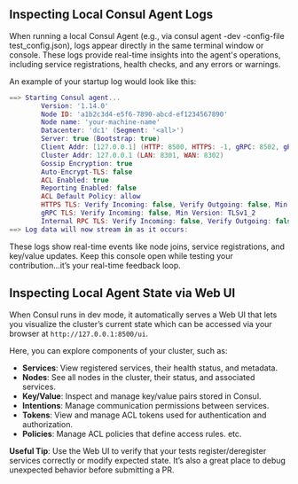 ## **Inspecting Local Consul Agent Logs**
When running a local Consul Agent (e.g., via consul agent -dev -config-file test_config.json), logs appear directly in the same terminal window or console.
These logs provide real-time insights into the agent's operations, including service registrations, health checks, and any errors or warnings.

An example of your startup log would look like this:
```lua
==> Starting Consul agent...
        Version: '1.14.0'
        Node ID: 'a1b2c3d4-e5f6-7890-abcd-ef1234567890'
        Node name: 'your-machine-name'
        Datacenter: 'dc1' (Segment: '<all>')
        Server: true (Bootstrap: true)
        Client Addr: [127.0.0.1] (HTTP: 8500, HTTPS: -1, gRPC: 8502, gRPC-TLS: 8503, DNS: 8600)
        Cluster Addr: 127.0.0.1 (LAN: 8301, WAN: 8302)
        Gossip Encryption: true
        Auto-Encrypt-TLS: false
        ACL Enabled: true
        Reporting Enabled: false
        ACL Default Policy: allow
        HTTPS TLS: Verify Incoming: false, Verify Outgoing: false, Min Version: TLSv1_2
        gRPC TLS: Verify Incoming: false, Min Version: TLSv1_2
        Internal RPC TLS: Verify Incoming: false, Verify Outgoing: false (Verify Hostname: false), Min Version: TLSv1_2
==> Log data will now stream in as it occurs:
```
These logs show real-time events like node joins, service registrations, and key/value updates.
Keep this console open while testing your contribution...it’s your real-time feedback loop.


## **Inspecting Local Agent State via Web UI**
When Consul runs in dev mode, it automatically serves a Web UI that lets you visualize the cluster’s current state which can be accessed via your browser at `http://127.0.0.1:8500/ui`.

Here, you can explore components of your cluster, such as:
- **Services**: View registered services, their health status, and metadata.
- **Nodes**: See all nodes in the cluster, their status, and associated services.
- **Key/Value**: Inspect and manage key/value pairs stored in Consul.
- **Intentions**: Manage communication permissions between services.
- **Tokens**: View and manage ACL tokens used for authentication and authorization.
- **Policies**: Manage ACL policies that define access rules.
etc.

**Useful Tip**: Use the Web UI to verify that your tests register/deregister services correctly or modify expected state.
It’s also a great place to debug unexpected behavior before submitting a PR.